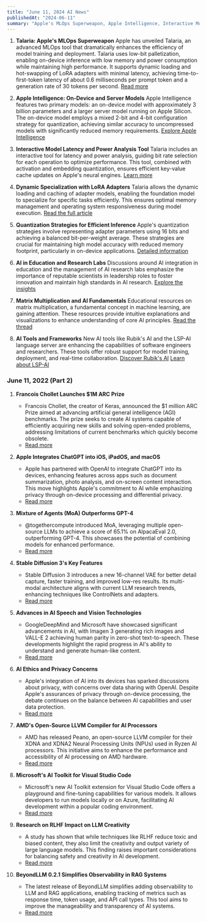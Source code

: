 ```yaml
---
title: "June 11, 2024 AI News"
publishedAt: "2024-06-11"
summary: "Apple's MLOps Superweapon, Apple Intelligence, Interactive Model Latency and Power Analysis Tool, Dynamic Specialization with LoRA Adapters, AI in Education and Research Labs, Matrix Multiplication and AI Fundamentals, AI Tools and Frameworks, Francois Chollet Launches $1M ARC Prize, Apple Integrates ChatGPT into iOS, iPadOS, and macOS, Mixture of Agents (MoA) Outperforms GPT-4, Stable Diffusion 3's Key Features, Advances in AI Speech and Vision Technologies, AI Ethics and Privacy Concerns, AMD's Open-Source LLVM Compiler for AI Processors, Microsoft's AI Toolkit for Visual Studio Code, Research on RLHF Impact on LLM Creativity, BeyondLLM 0.2.1 Simplifies Observability in RAG Systems"
---
```


1. **Talaria: Apple's MLOps Superweapon**
   Apple has unveiled Talaria, an advanced MLOps tool that dramatically enhances the efficiency of model training and deployment. Talaria uses low-bit palletization, enabling on-device inference with low memory and power consumption while maintaining high performance. It supports dynamic loading and hot-swapping of LoRA adapters with minimal latency, achieving time-to-first-token latency of about 0.6 milliseconds per prompt token and a generation rate of 30 tokens per second.
   [Read more](https://machinelearning.apple.com/research/talaria?utm_source=ainews&utm_medium=email&utm_campaign=ainews-talaria-apples-new-mlops-superweapon-4066)

2. **Apple Intelligence: On-Device and Server Models**
   Apple Intelligence features two primary models: an on-device model with approximately 3 billion parameters and a larger server model running on Apple Silicon. The on-device model employs a mixed 2-bit and 4-bit configuration strategy for quantization, achieving similar accuracy to uncompressed models with significantly reduced memory requirements.
   [Explore Apple Intelligence](https://www.apple.com/newsroom/2024/06/introducing-apple-intelligence-for-iphone-ipad-and-mac/?utm_source=ainews&utm_medium=email&utm_campaign=ainews-talaria-apples-new-mlops-superweapon-4066)

3. **Interactive Model Latency and Power Analysis Tool**
   Talaria includes an interactive tool for latency and power analysis, guiding bit rate selection for each operation to optimize performance. This tool, combined with activation and embedding quantization, ensures efficient key-value cache updates on Apple's neural engines.
   [Learn more](https://machinelearning.apple.com/research/introducing-apple-foundation-models?utm_source=ainews&utm_medium=email&utm_campaign=ainews-talaria-apples-new-mlops-superweapon-4066)

4. **Dynamic Specialization with LoRA Adapters**
   Talaria allows the dynamic loading and caching of adapter models, enabling the foundation model to specialize for specific tasks efficiently. This ensures optimal memory management and operating system responsiveness during model execution.
   [Read the full article](https://machinelearning.apple.com/research/talaria?utm_source=ainews&utm_medium=email&utm_campaign=ainews-talaria-apples-new-mlops-superweapon-4066)

5. **Quantization Strategies for Efficient Inference**
   Apple's quantization strategies involve representing adapter parameters using 16 bits and achieving a balanced bit-per-weight average. These strategies are crucial for maintaining high model accuracy with reduced memory footprint, particularly in on-device applications.
   [Detailed information](https://machinelearning.apple.com/research/introducing-apple-foundation-models?utm_source=ainews&utm_medium=email&utm_campaign=ainews-talaria-apples-new-mlops-superweapon-4066)

6. **AI in Education and Research Labs**
   Discussions around AI integration in education and the management of AI research labs emphasize the importance of reputable scientists in leadership roles to foster innovation and maintain high standards in AI research.
   [Explore the insights](https://x.com/dan_jeffries1/status/1794740447052525609?s=46&utm_source=ainews&utm_medium=email&utm_campaign=ainews-talaria-apples-new-mlops-superweapon-4066)

7. **Matrix Multiplication and AI Fundamentals**
   Educational resources on matrix multiplication, a fundamental concept in machine learning, are gaining attention. These resources provide intuitive explanations and visualizations to enhance understanding of core AI principles.
   [Read the thread](https://twitter.com/svpino/status/1800151091461652740?utm_source=ainews&utm_medium=email&utm_campaign=ainews-talaria-apples-new-mlops-superweapon-4066)

8. **AI Tools and Frameworks**
   New AI tools like Rubik's AI and the LSP-AI language server are enhancing the capabilities of software engineers and researchers. These tools offer robust support for model training, deployment, and real-time collaboration.
   [Discover Rubik's AI](https://rubiks.ai/?utm_source=ainews&utm_medium=email&utm_campaign=ainews-talaria-apples-new-mlops-superweapon-4066)
   [Learn about LSP-AI](https://github.com/SilasMarvin/lsp-ai?utm_source=ainews&utm_medium=email&utm_campaign=ainews-talaria-apples-new-mlops-superweapon-4066)

### June 11, 2022 (Part 2)

1. **Francois Chollet Launches $1M ARC Prize**

   - Francois Chollet, the creator of Keras, announced the $1 million ARC Prize aimed at advancing artificial general intelligence (AGI) benchmarks. The prize seeks to create AI systems capable of efficiently acquiring new skills and solving open-ended problems, addressing limitations of current benchmarks which quickly become obsolete.
   - [Read more](https://arcprize.org/guide?utm_source=ainews&utm_medium=email&utm_campaign=ainews-francois-chollet-launches-1m-arc-prize)

2. **Apple Integrates ChatGPT into iOS, iPadOS, and macOS**

   - Apple has partnered with OpenAI to integrate ChatGPT into its devices, enhancing features across apps such as document summarization, photo analysis, and on-screen content interaction. This move highlights Apple's commitment to AI while emphasizing privacy through on-device processing and differential privacy.
   - [Read more](https://twitter.com/sama/status/1800237314360127905?utm_source=ainews&utm_medium=email&utm_campaign=ainews-francois-chollet-launches-1m-arc-prize)

3. **Mixture of Agents (MoA) Outperforms GPT-4**

   - @togethercompute introduced MoA, leveraging multiple open-source LLMs to achieve a score of 65.1% on AlpacaEval 2.0, outperforming GPT-4. This showcases the potential of combining models for enhanced performance.
   - [Read more](https://twitter.com/togethercompute/status/1800536106729157054?utm_source=ainews&utm_medium=email&utm_campaign=ainews-francois-chollet-launches-1m-arc-prize)

4. **Stable Diffusion 3's Key Features**

   - Stable Diffusion 3 introduces a new 16-channel VAE for better detail capture, faster training, and improved low-res results. Its multi-modal architecture aligns with current LLM research trends, enhancing techniques like ControlNets and adapters.
   - [Read more](https://www.reddit.com/r/StableDiffusion/comments/1dcuval/the_importance_of_stable_diffusion_3_its_standout/?utm_source=ainews&utm_medium=email&utm_campaign=ainews-francois-chollet-launches-1m-arc-prize)

5. **Advances in AI Speech and Vision Technologies**

   - GoogleDeepMind and Microsoft have showcased significant advancements in AI, with Imagen 3 generating rich images and VALL-E 2 achieving human parity in zero-shot text-to-speech. These developments highlight the rapid progress in AI's ability to understand and generate human-like content.
   - [Read more](https://twitter.com/GoogleDeepMind/status/1800496540672508261?utm_source=ainews&utm_medium=email&utm_campaign=ainews-francois-chollet-launches-1m-arc-prize)

6. **AI Ethics and Privacy Concerns**

   - Apple's integration of AI into its devices has sparked discussions about privacy, with concerns over data sharing with OpenAI. Despite Apple's assurances of privacy through on-device processing, the debate continues on the balance between AI capabilities and user data protection.
   - [Read more](https://twitter.com/svpino/status/1800449867384258702?utm_source=ainews&utm_medium=email&utm_campaign=ainews-francois-chollet-launches-1m-arc-prize)

7. **AMD's Open-Source LLVM Compiler for AI Processors**

   - AMD has released Peano, an open-source LLVM compiler for their XDNA and XDNA2 Neural Processing Units (NPUs) used in Ryzen AI processors. This initiative aims to enhance the performance and accessibility of AI processing on AMD hardware.
   - [Read more](https://videocardz.com/newz/amd-launches-peano-an-open-source-llvm-compiler-for-ryzen-ai-xdna-and-xdna2-npus?utm_source=ainews&utm_medium=email&utm_campaign=ainews-francois-chollet-launches-1m-arc-prize)

8. **Microsoft's AI Toolkit for Visual Studio Code**

   - Microsoft's new AI Toolkit extension for Visual Studio Code offers a playground and fine-tuning capabilities for various models. It allows developers to run models locally or on Azure, facilitating AI development within a popular coding environment.
   - [Read more](https://www.reddit.com/r/LocalLLaMA/comments/1dd0k9y/microsoft_ai_toolkit_for_visual_studio_code/?utm_source=ainews&utm_medium=email&utm_campaign=ainews-francois-chollet-launches-1m-arc-prize)

9. **Research on RLHF Impact on LLM Creativity**

   - A study has shown that while techniques like RLHF reduce toxic and biased content, they also limit the creativity and output variety of large language models. This finding raises important considerations for balancing safety and creativity in AI development.
   - [Read more](https://www.reddit.com/r/LocalLLaMA/comments/1dd3z73/new_research_shows_rlhf_heavily_reduces_llm/?utm_source=ainews&utm_medium=email&utm_campaign=ainews-francois-chollet-launches-1m-arc-prize)

10. **BeyondLLM 0.2.1 Simplifies Observability in RAG Systems**
    - The latest release of BeyondLLM simplifies adding observability to LLM and RAG applications, enabling tracking of metrics such as response time, token usage, and API call types. This tool aims to improve the manageability and transparency of AI systems.
    - [Read more](https://www.reddit.com/r/LocalLLaMA/comments/1dcljqk/observability_in_rag/?utm_source=ainews&utm_medium=email&utm_campaign=ainews-francois-chollet-launches-1m-arc-prize)
